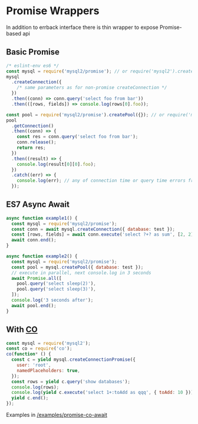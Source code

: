 # Promise Wrappers

In addition to errback interface there is thin wrapper to expose Promise-based api

## Basic Promise

```js
/* eslint-env es6 */
const mysql = require('mysql2/promise'); // or require('mysql2').createConnectionPromise
mysql
  .createConnection({
    /* same parameters as for non-promise createConnection */
  })
  .then((conn) => conn.query('select foo from bar'))
  .then(([rows, fields]) => console.log(rows[0].foo));
```

```js
const pool = require('mysql2/promise').createPool({}); // or require('mysql2').createPoolPromise({}) or require('mysql2').createPool({}).promise()
pool
  .getConnection()
  .then((conn) => {
    const res = conn.query('select foo from bar');
    conn.release();
    return res;
  })
  .then((result) => {
    console.log(result[0][0].foo);
  })
  .catch((err) => {
    console.log(err); // any of connection time or query time errors from above
  });
```

## ES7 Async Await

```js
async function example1() {
  const mysql = require('mysql2/promise');
  const conn = await mysql.createConnection({ database: test });
  const [rows, fields] = await conn.execute('select ?+? as sum', [2, 2]);
  await conn.end();
}

async function example2() {
  const mysql = require('mysql2/promise');
  const pool = mysql.createPool({ database: test });
  // execute in parallel, next console.log in 3 seconds
  await Promise.all([
    pool.query('select sleep(2)'),
    pool.query('select sleep(3)'),
  ]);
  console.log('3 seconds after');
  await pool.end();
}
```

## With [CO](https://github.com/tj/co)

```js
const mysql = require('mysql2');
const co = require('co');
co(function* () {
  const c = yield mysql.createConnectionPromise({
    user: 'root',
    namedPlaceholders: true,
  });
  const rows = yield c.query('show databases');
  console.log(rows);
  console.log(yield c.execute('select 1+:toAdd as qqq', { toAdd: 10 }));
  yield c.end();
});
```

Examples in [/examples/promise-co-await](/docs/examples/promise-co-await)
